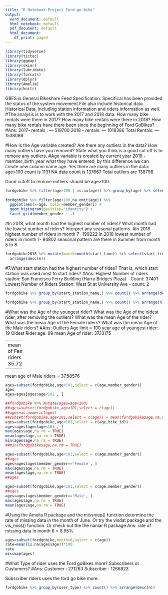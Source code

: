 ```yaml
---
title: "R Notebook-Project Ford-go-bike"
output:
  word_document: default
  html_notebook: default
  pdf_document: default
  html_document:
    df_print: paged
---
```


```r
library(tidyverse)
library(tictoc)
library(ggmap)
library(skimr)
library(lubridate)
library(forcats)
library(dplyr)
library(Amelia)
library(knitr)

```

\newline
GBFS is General Bikeshare Feed Specification:
Specifical has been provided the status of the system movement.File also include historical data.
Historical Data, including station information and riders information as well.  
\newpage
#The analysis is to work with the 2017 and 2018 data. How many bike rentals were there in 2017? How many bike rentals were there in 2018? How many bike rentals have there been since the beginning of Ford GoBikes?
\newline
#Ans: 2017- rentals : --- 519700
     2018 - rentals: --- 1018386
     Total Rentals: --- 1538086


\newpage
#How is the Age variable created? Are there any outliers in the data? How many outliers have you removed? State what you think is a good cut off is to remove any outliers.
\newline
#Age variable is created by current year 2019 - member_birth_year what they have entered, by this difference we can create new column name age.
Yes there are many outliers in the data: 
age>100 count is 1131
NA data count is 137667
Total outliers are 138798

Good cutoff to remove outliers should be age>100.

```r
fordgobike %>% filter(age>100 | is.na(age)) %>% group_by(age) %>% select(age,bike_id) 
  
fordgobike %>% filter(age<100,na.omit(age)) %>%
  ggplot(aes(x=age, color=member_gender)) + 
  geom_histogram(position="identity") + 
  facet_grid(member_gender ~ .)

```
\newpage
#In 2018, what month had the highest number of riders? What month had the lowest number of riders? Interpret any seasonal patterns.
\newline
#In 2018 highest number of riders in month 7- 199222
     In 2018 lowest number of riders in month 1- 94802
seasonal pattern are there in Summer from month 5 to 8
```r
fordgobike2018 %>% mutate(month=month(start_time)) %>% select(start_time,end_time,month) %>% group_by(month) %>% count() %>% 
  arrange(desc(n))
```
\newpage
#7.What start station had the highest number of rides? That is, which start station was used most to start rides?
\newline
#Ans: Highest Number of riders station: 
                    San Francisco Ferry Building (Harry Bridges Plaza) - Count: 37401	
     Lowest Number of Riders Station:
                    West St at University Ave - count: 2

```r
fordgobike %>% group_by(start_station_name,) %>% count() %>% arrange(desc(n))

fordgobike %>% group_by(start_station_name,) %>% count() %>% arrange(n)
```
#What was the Age of the youngest rider? What was the Age of the oldest rider, after removing the outliers? What was the mean Age of the rider? What was the mean Age of the Female riders? What was the mean Age of the Male riders?
\newline
#Ans: 
Outliers Age limit = 100 year
age of youngest rider: 19
Oldest Rider age: 99
mean Age of rider: 37.13175

-------
mean age of Female riders = 35.72202

-------
mean age of Male riders = 37.58576

```r
ages=subset(fordgobike,age<101,select = c(age,member_gender))
ages
ages=ages[ages$age<101 , ]
```



```r
##fordgobike %>% mutate(ages=age<100)
##ages=subset(fordgobike,age<101,select = c(age))
##ages=as.numeric(ages)
##subset(fordgobike,age<101,select = c(age)) + mean(fordgobike$age,na.rm = TRUE)
ages=subset(fordgobike,age<101,select = c(age,bike_id))
ages=ages[ages$age<101 , ]
max(ages$age,na.rm = TRUE)
mean(ages$age,na.rm = TRUE)
min(ages$age,na.rm = TRUE)
##min(fordgobike$age,na.rm = TRUE)
```
```r
ages=subset(fordgobike,age<101,select = c(age,member_gender))
##ages
ages=ages[ages$member_gender=='Female', ]
max(ages$age,na.rm = TRUE)
mean(ages$age,na.rm = TRUE)
##ages
```
```r
ages=subset(fordgobike,age<101,select = c(age,member_gender))
##ages
ages=ages[ages$member_gender=='Male', ]
max(ages$age,na.rm = TRUE)
mean(ages$age,na.rm = TRUE)
```

\newpage
#Using the Amelia R package and the missmap() function determine the rate of missing data in the month of June. Or try the visdat package and the vis_miss() function. Or check out the the naniar R package
\newline
Ans: rate of missing data in month 6 = 8.95%

```r
ages=subset(fordgobike,month=6,select = c(age))
rate=mean(is.na(ages$age))*100
rate
missmap(ages)
```
\newpage
#What Type of rider uses the Ford goBikes more? Subscribers or Customers?
\newline
#Ans:
    Customer : 271263
    Subscriber : 1266823	
    
  Subscriber riders uses the ford go bike more. 
```r
fordgobike %>% group_by(user_type) %>% count() %>% arrange(desc(n))
```

